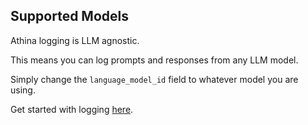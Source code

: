 ## Supported Models

Athina logging is LLM agnostic.

This means you can log prompts and responses from any LLM model.

Simply change the `language_model_id` field to whatever model you are using.

Get started with logging [here](/logging).
